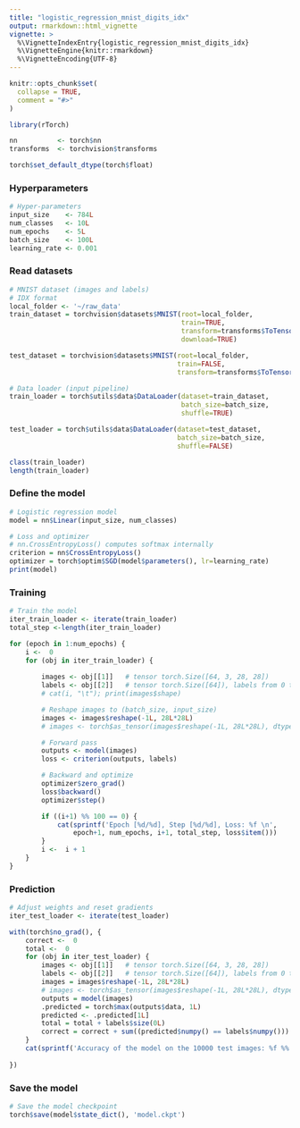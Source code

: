 ```yaml
---
title: "logistic_regression_mnist_digits_idx"
output: rmarkdown::html_vignette
vignette: >
  %\VignetteIndexEntry{logistic_regression_mnist_digits_idx}
  %\VignetteEngine{knitr::rmarkdown}
  %\VignetteEncoding{UTF-8}
---
```


```r
knitr::opts_chunk$set(
  collapse = TRUE,
  comment = "#>"
)
```

```r
library(rTorch)

nn          <- torch$nn
transforms  <- torchvision$transforms

torch$set_default_dtype(torch$float)
```


### Hyperparameters
```r
# Hyper-parameters 
input_size    <- 784L
num_classes   <- 10L
num_epochs    <- 5L
batch_size    <- 100L
learning_rate <- 0.001
```

### Read datasets

```r
# MNIST dataset (images and labels)
# IDX format
local_folder <- '~/raw_data'
train_dataset = torchvision$datasets$MNIST(root=local_folder, 
                                           train=TRUE, 
                                           transform=transforms$ToTensor(),
                                           download=TRUE)

test_dataset = torchvision$datasets$MNIST(root=local_folder, 
                                          train=FALSE, 
                                          transform=transforms$ToTensor())

# Data loader (input pipeline)
train_loader = torch$utils$data$DataLoader(dataset=train_dataset, 
                                           batch_size=batch_size, 
                                           shuffle=TRUE)

test_loader = torch$utils$data$DataLoader(dataset=test_dataset, 
                                          batch_size=batch_size, 
                                          shuffle=FALSE)
```

```r
class(train_loader)
length(train_loader)
```

### Define the model

```r
# Logistic regression model
model = nn$Linear(input_size, num_classes)

# Loss and optimizer
# nn.CrossEntropyLoss() computes softmax internally
criterion = nn$CrossEntropyLoss()  
optimizer = torch$optim$SGD(model$parameters(), lr=learning_rate)  
print(model)
```


### Training

```r
# Train the model
iter_train_loader <- iterate(train_loader)
total_step <-length(iter_train_loader)
```

```r
for (epoch in 1:num_epochs) {
    i <-  0
    for (obj in iter_train_loader) {
        
        images <- obj[[1]]   # tensor torch.Size([64, 3, 28, 28])
        labels <- obj[[2]]   # tensor torch.Size([64]), labels from 0 to 9
        # cat(i, "\t"); print(images$shape)

        # Reshape images to (batch_size, input_size)
        images <- images$reshape(-1L, 28L*28L)
        # images <- torch$as_tensor(images$reshape(-1L, 28L*28L), dtype=torch$double)

        # Forward pass
        outputs <- model(images)
        loss <- criterion(outputs, labels)

        # Backward and optimize
        optimizer$zero_grad()
        loss$backward()
        optimizer$step()

        if ((i+1) %% 100 == 0) {
            cat(sprintf('Epoch [%d/%d], Step [%d/%d], Loss: %f \n',
                epoch+1, num_epochs, i+1, total_step, loss$item()))
        }
        i <-  i + 1
    }
}  


```



### Prediction

```r
# Adjust weights and reset gradients
iter_test_loader <- iterate(test_loader)

with(torch$no_grad(), {
    correct <-  0
    total <-  0
    for (obj in iter_test_loader) {
        images <- obj[[1]]   # tensor torch.Size([64, 3, 28, 28])
        labels <- obj[[2]]   # tensor torch.Size([64]), labels from 0 to 9
        images = images$reshape(-1L, 28L*28L)
        # images <- torch$as_tensor(images$reshape(-1L, 28L*28L), dtype=torch$double)
        outputs = model(images)
        .predicted = torch$max(outputs$data, 1L)
        predicted <- .predicted[1L]
        total = total + labels$size(0L)
        correct = correct + sum((predicted$numpy() == labels$numpy()))
    }
    cat(sprintf('Accuracy of the model on the 10000 test images: %f %%', (100 * correct / total)))
  
})
```

### Save the model

```r
# Save the model checkpoint
torch$save(model$state_dict(), 'model.ckpt')
```
